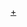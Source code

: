 <noinclude>
{{main|NHK紅白歌合戰}}
{{see also|Template:NHK紅白歌合戰白組壓軸}}
</noinclude><!--
-->{{Navbox
|name=NHK紅白歌合戰紅組壓軸
|title=[[NHK紅白歌合戰|<span style="color:#FFF;">NHK紅白歌合戰紅組壓軸</span>]]
|bodyclass=hlist hlist-pipe
|titlestyle=background-color:#ED1A3D; color:white
|state=collapsed
|groupstyle=background-color:#ED1A3D; color:white
|group1=1950年代
|list1=
*1951（年初） [[渡边滨子]]
*1952（年初） [[渡边滨子]]（2）
*1953（年初） {{link-ja|笠置靜子|笠置シヅ子}}
*1953 {{link-ja|淡谷紀子|淡谷のり子}}
*1954 [[渡边滨子]]（3）
*1955 {{link-ja|二葉秋子|二葉あき子}}
*1956 {{link-ja|笠置靜子|笠置シヅ子}}（2）
*1957 [[美空雲雀]]
*1958 [[美空雲雀]]（2）
*1959 [[美空雲雀]]（3）
|group2=1960年代
|list2=
*1960 [[島倉千代子]]
*1961 [[島倉千代子]]（2）
*1962 [[島倉千代子]]（3）
*1963 [[美空雲雀]]（4）
*1964 [[美空雲雀]]（5）
*1965 [[美空雲雀]]（6）
*1966 [[美空雲雀]]（7）
*1967 [[美空雲雀]]（8）
*1968 [[美空雲雀]]（9）
*1969 [[美空雲雀]]（10）
|group3=1970年代
|list3=
*1970 [[美空雲雀]]（11）
*1971 [[美空雲雀]]（12）
*1972 [[美空雲雀]]（13）
*1973 [[島倉千代子]]（4）
*1974 [[島倉千代子]]（5）
*1975 [[島倉千代子]]（6）
*1976 [[都春美]]
*1977 [[八代亞紀]]
*1978 [[山口百惠]]
*1979 [[八代亞紀]]（2）
|group4=1980年代
|list4=
*1980 [[八代亞紀]]（3）
*1981 [[森昌子]]
*1982 [[都春美]]（2）
*1983 {{link-ja|水前寺清子|水前寺清子}}
*1984 [[都春美]]（3）
*1985 [[森昌子]]（2）
*1986 [[石川小百合]]
*1987 [[和田現子]]
*1988 [[小林幸子]]
*1989 [[石川小百合]]（2）
|group5=1990年代
|list5=
*1990 [[都春美]]（4）
*1991 [[和田現子]]（2）
*1992 {{link-ja|由紀沙織|由紀さおり}}
*1993 [[石川小百合]]（3）
*1994 [[都春美]]（5）
*1995 [[和田現子]]（3）
*1996 [[坂本冬美]]
*1997 [[安室奈美惠]]
*1998 [[和田現子]]（4）
*1999 [[和田現子]]（5）
|group6=2000年代
|list6=
*2000 [[天童芳美]]
*2001 [[和田現子]]（6）
*2002 [[石川小百合]]（4）
*2003 [[天童芳美]]（2）
*2004 [[小林幸子]]（2）
*2005 [[天童芳美]]（3）
*2006 {{link-ja|川中美幸|川中美幸}}
*2007 [[石川小百合]]（5）
*2008 [[和田現子]]（7）
*2009 [[DREAMS COME TRUE]]
|group7=2010年代
|list7=
*2010 [[DREAMS COME TRUE]]（2）
*2011 [[石川小百合]]（6）
*2012 [[生物股長]]
*2013 [[高橋真梨子]]
*2014 [[松田聖子]]
*2015 [[松田聖子]]（2）
*2016 [[石川小百合]]（7）
*2017 [[石川小百合]]（8）
*2018 [[石川小百合]]（9）
*2019 [[米希亞|MISIA]]
|group8=2020年代
|list8=
*2020 [[米希亞|MISIA]]（2）
*2021 [[米希亞|MISIA]]（3）
}}<noinclude>
[[Category:NHK红白歌合战相关模板|+]]
</noinclude>
